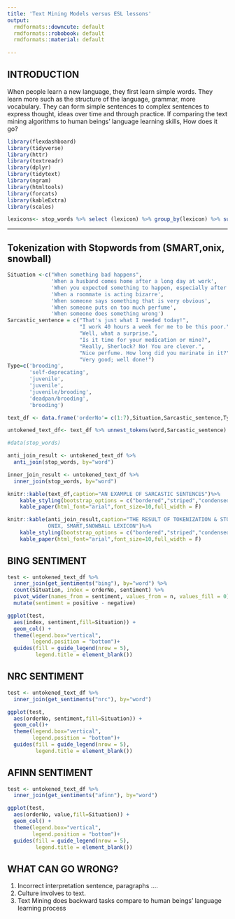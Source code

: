 ```yaml
---
title: 'Text Mining Models versus ESL lessons'
output:
  rmdformats::downcute: default
  rmdformats::robobook: default
  rmdformats::material: default
  
---
```


## INTRODUCTION

When people learn a new language, they first learn simple words. They learn more such as the structure of the language, grammar, more vocabulary. They can form simple sentences to complex sentences to express thought, ideas over time and through practice. If comparing the text mining algorithms to human beings' language learning skills, How does it go?

```r
library(flexdashboard)
library(tidyverse)
library(httr)
library(textreadr)
library(dplyr)
library(tidytext)
library(ngram)
library(htmltools)
library(forcats)
library(kableExtra)
library(scales)

lexicons<- stop_words %>% select (lexicon) %>% group_by(lexicon) %>% summarise(n = n())
```

---

## Tokenization with Stopwords from (SMART,onix, snowball)

```r
Situation <-c("When something bad happens",
              'When a husband comes home after a long day at work',
              'When you expected something to happen, especially after warning someone about it',
              'When a roommate is acting bizarre',
              'When someone says something that is very obvious',
              'When someone puts on too much perfume',
              'When someone does something wrong')
Sarcastic_sentence = c("That's just what I needed today!",
                       "I work 40 hours a week for me to be this poor.",
                       "Well, what a surprise.",
                       "Is it time for your medication or mine?",
                       "Really, Sherlock? No! You are clever.",
                       "Nice perfume. How long did you marinate in it?",
                       "Very good; well done!")
Type=c('brooding',
       'self-deprecating',
       'juvenile',
       'juvenile',
       'juvenile/brooding',
       'deadpan/brooding',
       'brooding')

text_df <- data.frame('orderNo'= c(1:7),Situation,Sarcastic_sentence,Type)

untokened_text_df<- text_df %>% unnest_tokens(word,Sarcastic_sentence)

#data(stop_words)

anti_join_result <- untokened_text_df %>%
  anti_join(stop_words, by="word")

inner_join_result <- untokened_text_df %>%
  inner_join(stop_words, by="word")

knitr::kable(text_df,caption="AN EXAMPLE OF SARCASTIC SENTENCES")%>%
    kable_styling(bootstrap_options = c("bordered","striped","condensed"))%>%
    kable_paper(html_font="arial",font_size=10,full_width = F)

knitr::kable(anti_join_result,caption="THE RESULT OF TOKENIZATION & STOP WORD FILTER WITH
             ONIX, SMART,SNOWBALL LEXICON")%>%
    kable_styling(bootstrap_options = c("bordered","striped","condensed"))%>%
    kable_paper(html_font="arial",font_size=10,full_width = F)
```

## BING SENTIMENT
```r
test <- untokened_text_df %>%
  inner_join(get_sentiments("bing"), by="word") %>%
  count(Situation, index = orderNo, sentiment) %>%
  pivot_wider(names_from = sentiment, values_from = n, values_fill = 0) %>% 
  mutate(sentiment = positive - negative)

ggplot(test, 
  aes(index, sentiment,fill=Situation)) +
  geom_col() +
  theme(legend.box="vertical",
        legend.position = "bottom")+
  guides(fill = guide_legend(nrow = 5),
         legend.title = element_blank())
```

## NRC SENTIMENT
```r
test <- untokened_text_df %>%
  inner_join(get_sentiments("nrc"), by="word")

ggplot(test, 
  aes(orderNo, sentiment,fill=Situation)) +
  geom_col()+
  theme(legend.box="vertical",
        legend.position = "bottom")+
  guides(fill = guide_legend(nrow = 5),
         legend.title = element_blank())
```

## AFINN SENTIMENT

```r
test <- untokened_text_df %>%
  inner_join(get_sentiments("afinn"), by="word")

ggplot(test,
  aes(orderNo, value,fill=Situation)) +
  geom_col() +
  theme(legend.box="vertical",
        legend.position = "bottom")+
  guides(fill = guide_legend(nrow = 5),
         legend.title = element_blank())
```

## WHAT CAN GO WRONG?

1. Incorrect interpretation sentence, paragraphs ....
2. Culture involves to text.
3. Text Mining does backward tasks compare to human beings' language learning process
